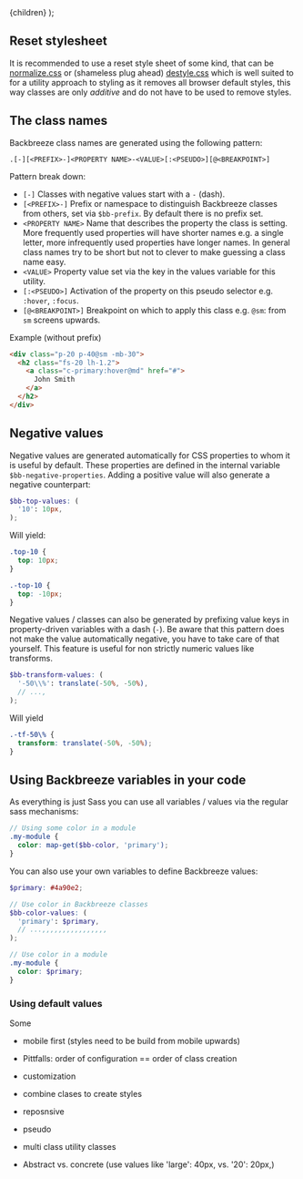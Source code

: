 
  <MdxLayout title="Usage" subline="Using Backbreeze classes in your project.">
    {children}
  </MdxLayout>
);

## Reset stylesheet

It is recommended to use a reset style sheet of some kind, that can be [normalize.css](https://necolas.github.io/normalize.css/) or (shameless plug ahead) [destyle.css](https://nicolas-cusan.github.io/destyle.css/) which is well suited to for a utility approach to styling as it removes all browser default styles, this way classes are only _additive_ and do not have to be used to remove styles.

## The class names

Backbreeze class names are generated using the following pattern:

```
.[-][<PREFIX>-]<PROPERTY NAME>-<VALUE>[:<PSEUDO>][@<BREAKPOINT>]
```

Pattern break down:

- `[-]` Classes with negative values start with a `-` (dash).
- `[<PREFIX>-]` Prefix or namespace to distinguish Backbreeze classes from others, set via `$bb-prefix`. By default there is no prefix set.
- `<PROPERTY NAME>` Name that describes the property the class is setting. More frequently used properties will have shorter names e.g. a single letter, more infrequently used properties have longer names. In general class names try to be short but not to clever to make guessing a class name easy.
- `<VALUE>` Property value set via the key in the values variable for this utility.
- `[:<PSEUDO>]` Activation of the property on this pseudo selector e.g. `:hover`, `:focus`.
- `[@<BREAKPOINT>]` Breakpoint on which to apply this class e.g. `@sm`: from `sm` screens upwards.

Example (without prefix)

```html
<div class="p-20 p-40@sm -mb-30">
  <h2 class="fs-20 lh-1.2">
    <a class="c-primary:hover@md" href="#">
      John Smith
    </a>
  </h2>
</div>
```

## Negative values

Negative values are generated automatically for CSS properties to whom it is useful by default. These properties are defined in the internal variable `$bb-negative-properties`. Adding a positive value will also generate a negative counterpart:

```scss
$bb-top-values: (
  '10': 10px,
);
```

Will yield:

```css
.top-10 {
  top: 10px;
}

.-top-10 {
  top: -10px;
}
```

Negative values / classes can also be generated by prefixing value keys in property-driven variables with a dash (`-`). Be aware that this pattern does not make the value automatically negative, you have to take care of that yourself. This feature is useful for non strictly numeric values like transforms.

```scss
$bb-transform-values: (
  '-50\\%': translate(-50%, -50%),
  // ...,
);
```

Will yield

```css
.-tf-50\% {
  transform: translate(-50%, -50%);
}
```

## Using Backbreeze variables in your code

As everything is just Sass you can use all variables / values via the regular sass mechanisms:

```scss
// Using some color in a module
.my-module {
  color: map-get($bb-color, 'primary');
}
```

You can also use your own variables to define Backbreeze values:

```scss
$primary: #4a90e2;

// Use color in Backbreeze classes
$bb-color-values: (
  'primary': $primary,
  // ...,,,,,,,,,,,,,,,,
);

// Use color in a module
.my-module {
  color: $primary;
}
```

### Using default values

Some

- mobile first (styles need to be build from mobile upwards)
- Pittfalls: order of configuration == order of class creation
- customization
- combine clases to create styles
- reposnsive
- pseudo

- multi class utility classes
- Abstract vs. concrete (use values like 'large': 40px, vs. '20': 20px,)
